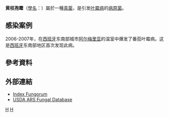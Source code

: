 {{Speciesbox
| taxon = Mycovellosiella fulva
| binomial_authority = (Cooke) Arx, (1983)
| synonyms = 
*''Cladosporium fulvum'' <small>Cooke, (1878)</small>
*''Fulvia fulva'' <small>(Cooke) Cif., (1954)</small>
*''Passalora fulva'' <small>(Cooke) U. Braun & Crous, (2003)</small>
}}
'''黄枝孢霉'''（[[學名|學名]]：{{lang|la|''Mycovellosiella fulva''}}）屬於一種[[真菌|真菌]]，是引发[[叶霉病|叶霉病]]的[[病原菌|病原菌]]。

== 感染案例 ==
2006-2007年，在[[西班牙|西班牙]]东南部城市[[阿尔梅里亚|阿尔梅里亚]]的温室中爆发了番茄叶霉病。这是[[西班牙|西班牙]]东南部地区首次发现此病。

== 參考資料 ==
{{reflist}}

== 外部連結 ==
* [http://www.speciesfungorum.org/Names/Names.asp Index Fungorum]{{Wayback|url=http://www.speciesfungorum.org/Names/Names.asp |date=20080511191005 }}
* [https://web.archive.org/web/20070130123212/http://nt.ars-grin.gov/fungaldatabases/ USDA ARS Fungal Database]

{{Taxonbar}}

[[Category:球腔菌科|H]]
[[Category:植物疾病|H]]